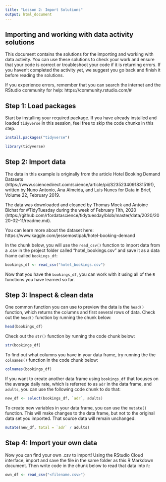 ```yaml
---
title: "Lesson 2: Import Solutions"
output: html_document
---
```


## Importing and working with data activity solutions
This document  contains the solutions for the importing and working with data activity. You can use these solutions to check your work and ensure that your code is correct or troubleshoot your code if it is returning errors. If you haven't completed the activity yet, we suggest you go back and finish it before reading the solutions. 

If you experience errors, remember that you can search the internet and the RStudio community for help:
https://community.rstudio.com/#

## Step 1: Load packages

Start by installing your required package. If you have already installed and loaded `tidyverse` in this session, feel free to skip the code chunks in this step.

```r
install.packages("tidyverse")
```
```r
library(tidyverse)
```
## Step 2: Import data

The data in this example is originally from the article Hotel Booking Demand Datasets (https://www.sciencedirect.com/science/article/pii/S2352340918315191), written by Nuno Antonio, Ana Almeida, and Luis Nunes for Data in Brief, Volume 22, February 2019.

The data was downloaded and cleaned by Thomas Mock and Antoine Bichat for #TidyTuesday during the week of February 11th, 2020 (https://github.com/rfordatascience/tidytuesday/blob/master/data/2020/2020-02-11/readme.md).

You can learn more about the dataset here:
https://www.kaggle.com/jessemostipak/hotel-booking-demand

In the chunk below, you will use the `read_csv()` function to import data from a .csv in the project folder called "hotel_bookings.csv" and save it as a data frame called `bookings_df`:

```r
bookings_df <- read_csv("hotel_bookings.csv")
```

Now that you have the `bookings_df`, you can work with it using all of the  `R` functions you have learned so far. 

## Step 3: Inspect & clean data

One common function you can use to preview the data is the `head()` function, which returns the columns and first several rows of data. Check out the `head()` function by running the chunk below:

```r
head(bookings_df)
```

Check out the `str()` function by running the code chunk below:

```r
str(bookings_df)
```

To find out what columns you have in your data frame, try running the the `colnames()` function in the code chunk below:

```r
colnames(bookings_df)
```

If you want to create another data frame using `bookings_df` that focuses on the average daily rate, which is referred to as `adr` in the data frame, and  `adults`, you can use the following code chunk to do that:

```r
new_df <- select(bookings_df, `adr`, adults)
```

To create new variables in your data frame, you can use the `mutate()` function. This will make changes to the data frame, but not to the original data set you imported. That source data will remain unchanged. 

```r
mutate(new_df, total = `adr` / adults)
```

## Step 4: Import your own data

Now you can find your own .csv to import! Using the RStudio Cloud interface, import and save the file in the same folder as this R Markdown document. Then write code in the chunk below to read that data into `R`:
```r
own_df <- read_csv("<filename.csv>")
```